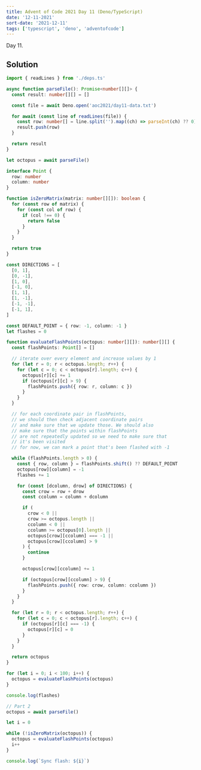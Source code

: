 ```yaml
---
title: Advent of Code 2021 Day 11 (Deno/TypeScript)
date: '12-11-2021'
sort-date: '2021-12-11'
tags: ['typescript', 'deno', 'adventofcode']
---
```


Day 11.

## Solution

```typescript
import { readLines } from './deps.ts'

async function parseFile(): Promise<number[][]> {
  const result: number[][] = []

  const file = await Deno.open('aoc2021/day11-data.txt')

  for await (const line of readLines(file)) {
    const row: number[] = line.split('').map((ch) => parseInt(ch) ?? 0)
    result.push(row)
  }

  return result
}

let octopus = await parseFile()

interface Point {
  row: number
  column: number
}

function isZeroMatrix(matrix: number[][]): boolean {
  for (const row of matrix) {
    for (const col of row) {
      if (col !== 0) {
        return false
      }
    }
  }

  return true
}

const DIRECTIONS = [
  [0, 1],
  [0, -1],
  [1, 0],
  [-1, 0],
  [1, 1],
  [1, -1],
  [-1, -1],
  [-1, 1],
]

const DEFAULT_POINT = { row: -1, column: -1 }
let flashes = 0

function evaluateFlashPoints(octopus: number[][]): number[][] {
  const flashPoints: Point[] = []

  // iterate over every element and increase values by 1
  for (let r = 0; r < octopus.length; r++) {
    for (let c = 0; c < octopus[r].length; c++) {
      octopus[r][c] += 1
      if (octopus[r][c] > 9) {
        flashPoints.push({ row: r, column: c })
      }
    }
  }

  // for each coordinate pair in flashPoints,
  // we should then check adjacent coordinate pairs
  // and make sure that we update those. We should also
  // make sure that the points within flashPoints
  // are not repeatedly updated so we need to make sure that
  // it's been visited
  // for now, we can mark a point that's been flashed with -1

  while (flashPoints.length > 0) {
    const { row, column } = flashPoints.shift() ?? DEFAULT_POINT
    octopus[row][column] = -1
    flashes += 1

    for (const [dcolumn, drow] of DIRECTIONS) {
      const crow = row + drow
      const ccolumn = column + dcolumn

      if (
        crow < 0 ||
        crow >= octopus.length ||
        ccolumn < 0 ||
        ccolumn >= octopus[0].length ||
        octopus[crow][ccolumn] === -1 ||
        octopus[crow][ccolumn] > 9
      ) {
        continue
      }

      octopus[crow][ccolumn] += 1

      if (octopus[crow][ccolumn] > 9) {
        flashPoints.push({ row: crow, column: ccolumn })
      }
    }
  }

  for (let r = 0; r < octopus.length; r++) {
    for (let c = 0; c < octopus[r].length; c++) {
      if (octopus[r][c] === -1) {
        octopus[r][c] = 0
      }
    }
  }

  return octopus
}

for (let i = 0; i < 100; i++) {
  octopus = evaluateFlashPoints(octopus)
}

console.log(flashes)

// Part 2
octopus = await parseFile()

let i = 0

while (!isZeroMatrix(octopus)) {
  octopus = evaluateFlashPoints(octopus)
  i++
}

console.log(`Sync flash: ${i}`)
```
